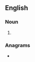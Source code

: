 ==English==

===Noun===
{{head|en|noun plural form}}

# {{plural of|engawa|lang=en}}

===Anagrams===
* {{anagrams|en|a=aaegnsw|Swanage}}